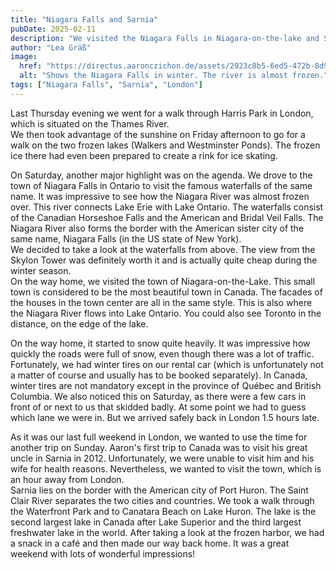 ```yaml
---
title: "Niagara Falls and Sarnia"
pubDate: 2025-02-11
description: "We visited the Niagara Falls in Niagara-on-the-lake and Sarnia."
author: "Lea Gräß"
image:
  href: "https://directus.aaronczichon.de/assets/2923c8b5-6ed5-472b-8d97-0a4616fc9b14.jpg?quality=70&width=1600"
  alt: "Shows the Niagara Falls in winter. The river is almost frozen."
tags: ["Niagara Falls", "Sarnia", "London"]
---
```



Last Thursday evening we went for a walk through Harris Park in London, which is situated on the Thames River.    
We then took advantage of the sunshine on Friday afternoon to go for a walk on the two frozen lakes (Walkers and Westminster Ponds). The frozen ice there had even been prepared to create a rink for ice skating.

<DirectusImage assetId="15b0b8d1-745a-4ec7-8b27-94dfa8925557.jpg" />

On Saturday, another major highlight was on the agenda. We drove to the town of Niagara Falls in Ontario to visit the famous waterfalls of the same name. It was impressive to see how the Niagara River was almost frozen over. This river connects Lake Erie with Lake Ontario. The waterfalls consist of the Canadian Horseshoe Falls and the American and Bridal Veil Falls. The Niagara River also forms the border with the American sister city of the same name, Niagara Falls (in the US state of New York).    
We decided to take a look at the waterfalls from above. The view from the Skylon Tower was definitely worth it and is actually quite cheap during the winter season.    
On the way home, we visited the town of Niagara-on-the-Lake. This small town is considered to be the most beautiful town in Canada. The facades of the houses in the town center are all in the same style. This is also where the Niagara River flows into Lake Ontario. You could also see Toronto in the distance, on the edge of the lake.

On the way home, it started to snow quite heavily. It was impressive how quickly the roads were full of snow, even though there was a lot of traffic. Fortunately, we had winter tires on our rental car (which is unfortunately not a matter of course and usually has to be booked separately). In Canada, winter tires are not mandatory except in the province of Québec and British Columbia. We also noticed this on Saturday, as there were a few cars in front of or next to us that skidded badly. At some point we had to guess which lane we were in. But we arrived safely back in London 1.5 hours late. 

<DirectusGallery folderName="60 Niagara Falls and Sarnia" />

As it was our last full weekend in London, we wanted to use the time for another trip on Sunday. Aaron's first trip to Canada was to visit his great uncle in Sarnia in 2012. Unfortunately, we were unable to visit him and his wife for health reasons. Nevertheless, we wanted to visit the town, which is an hour away from London.    
Sarnia lies on the border with the American city of Port Huron. The Saint Clair River separates the two cities and countries. We took a walk through the Waterfront Park and to Canatara Beach on Lake Huron. The lake is the second largest lake in Canada after Lake Superior and the third largest freshwater lake in the world. After taking a look at the frozen harbor, we had a snack in a café and then made our way back home. It was a great weekend with lots of wonderful impressions! 